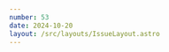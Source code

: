 ```yaml
---
number: 53
date: 2024-10-20
layout: /src/layouts/IssueLayout.astro
---
```



<Title title={`Issue ${frontmatter.number}`} date={frontmatter.date} />

<NewsletterSponsorSlot
  title="Releases so easy your work will never pile up"
  url={`https://get.runway.team/build-or-ship?utm_campaign=iOS%20CI%20Newsletter&utm_medium=web&utm_source=iOS%20CI%20Newsletter%20Issue%2053&utm_content=oct_20_24`}
  description="Runway handles the release coordination and busywork so you can focus on building great apps. You do the building, we'll do the shipping."
  image="https://d2thv89fb05cma.cloudfront.net/polpiella.dev/images/sponsors/build-or-ship.png"
/>

**🎉 We're over 2,000 subscribers! 🎉**

This is an incredibly special issue of the newsletter as earlier this week we hit another great milestone: **2,000 subscribers**! I want to take this opportunity to thank you so much for all the support you have shown and to reiterate my commitment to providing quality CI/CD content and resources.

And with no further ado, let's dive right into this week's issue!

<Providers />

## [🚀 The best way to install Ruby + Fastlane on CI/CD](https://www.polpiella.dev/install-ruby-and-gems-on-ci-cd?utm_campaign=iOS%20CI%20Newsletter&utm_medium=web&utm_source=iOS%20CI%20Newsletter%20Issue%2053&utm_content=oct_20_24)

I recently ran a 2-hour introductory webinar into iOS CI/CD where I built a real-world release pipeline for an iOS app using **fastlane** and **GitHub Actions**.

As part of building this pipeline, I showed how to install **Ruby** and **fastlane** in a way that ensures that **you and your team's machines** and your **CI/CD runners** use the same version of all dependencies.

I have made it available in blog format this week so that anyone who couldn't join the workshop could still get access to **the code** and **set up instructions**.

## [👀 How to significantly improve incremental build time with xcodebuild](https://github.com/wojciech-kulik/xcodebuild.nvim/issues/201#issuecomment-2423828065?utm_campaign=iOS%20CI%20Newsletter&utm_medium=web&utm_source=iOS%20CI%20Newsletter%20Issue%2053&utm_content=oct_20_24)

Just today, [Rudrank Riyam](https://x.com/rudrankriyam) shared a very interesting tweet with me that immediately sparked my interest. It turns out that incremental builds are **significantly slower in xcodebuild than in Xcode** and [Wojciech Kulik](https://x.com/kulik_wojciech) has found out exactly why.

The reason will surprise you and, while we will need to wait for Apple to ship a proper solution, there are a few **workarounds** that [Wojciech](https://x.com/kulik_wojciech) has come up with and might help you out! 

## [📦 Are Android apps smaller than iOS apps?](https://www.emergetools.com/blog/posts/are-android-apps-really-that-much-smaller-than-ios?utm_campaign=iOS%20CI%20Newsletter&utm_medium=web&utm_source=iOS%20CI%20Newsletter%20Issue%2053&utm_content=oct_20_24)

I am a huge fan of [Emerge Tools](https://x.com/emergetools)' app deep-dives on social media, where they inspect **an app's IPA and its contents** and look for changes in their sizes across versions and ways to **optimise the app's final size**.

In almost all of their deep-dive threads, someone points out that the size of the app's Android counterpart **is much smaller than the iOS one**. But is this really the case? [Ryan Brooks](https://x.com/rbro112) and [Trevor Elkins](https://x.com/rovert_snikle) tell you all about it in this article!

## [🕵️‍♂️ Meet with Apple engineers to improve your app's performance](https://developer.apple.com/events/view/2D8N2SA3LT/dashboard?utm_campaign=iOS%20CI%20Newsletter&utm_medium=web&utm_source=iOS%20CI%20Newsletter%20Issue%2053&utm_content=oct_20_24)

Apple shared in the October issue of their Hello Developer newsletter that they will be hosting some **in-person sessions** where app developers will be able to ask Apple engineers questions about performance and optimisation.

These in-person sessions will be held in **Cupertino**, **Bengaluru** and **Shanghai**, so if you are based in one of those locations, don't miss your chance and book a slot now!

## [⚠️ Requirements for shipping apps in the EU are now enforced](https://developer.apple.com/news?id=yfacfeal&utm_campaign=iOS%20CI%20Newsletter&utm_medium=web&utm_source=iOS%20CI%20Newsletter%20Issue%2053&utm_content=oct_20_24)

As of **October 17, 2024**, new requirements for submitting app updates to the App Store in the European Union have come into effect. Developers who are Account Holders or Admins in the Apple Developer Program and want to make their apps available in the EU must **now declare their trader status in App Store Connect before submitting updates**. This change aligns with the ongoing compliance efforts related to the **Digital Services Act (DSA)**.

Starting **February 17, 2025**, apps without verified trader status **will be removed from the EU App Store**.

## [🤐 Create Zip files using Swift and no 3rd-party dependencies](https://medium.com/parable-engineering/how-to-easily-create-zip-files-in-swift-without-third-party-dependencies-a1c36a451ea1?utm_campaign=iOS%20CI%20Newsletter&utm_medium=web&utm_source=iOS%20CI%20Newsletter%20Issue%2053&utm_content=oct_20_24)

Whether it's **uploading a binary file to a GitHub Release** or **a test result bundle after a test run failure**, most CI/CD workflows need to upload artefacts during their execution. To reduce their size as much as possible, these artefacts are usually **zipped** before they are uploaded.

If you use Swift scripts in your CI/CD workflows, you might like to know that you can very easily zip files without using any third-party dependencies. Find out all about it in this article by [Oleg Dreyman](https://x.com/olegdreyman).

## [🔌 Beware of this argument when using xcodebuild and plugins](https://elegantchaos.com/2024/10/11/xcodebuild-platforms-and-plugins.html?utm_campaign=iOS%20CI%20Newsletter&utm_medium=web&utm_source=iOS%20CI%20Newsletter%20Issue%2053&utm_content=oct_20_24)

Build tool plugins allow you to perform operations during your project's build process. They are essentially macOS executable targets that run on the host machine (the machine that builds the application) and never on the target machine (the device where the app runs).

For this reason, **xcodebuild** usually needs to build plugins for an architecture different to the app's architecture. For example, for an iOS app, **xcodebuild** needs to build plugins for macOS and the app for iOS. If your **xcodebuild** command fails because it's building the plugins for the target architecture, you might want to read this article by [Elegant Chaos](https://mastodon.scot/@elegantchaos). 
